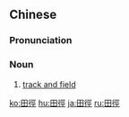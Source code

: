 {{also|田径}}
==Chinese==
{{zh-forms|s=田径}}
{{zh-wp}}

===Pronunciation===
{{zh-pron
|m=tiánjìng
|c=tin4 ging3
|mn=qz,xm,zz:tiân-kèng
|cat=n
}}

===Noun===
{{zh-noun}}

# {{lb|zh|sports}} [[track and field]]

[[ko:田徑]]
[[hu:田徑]]
[[ja:田徑]]
[[ru:田徑]]